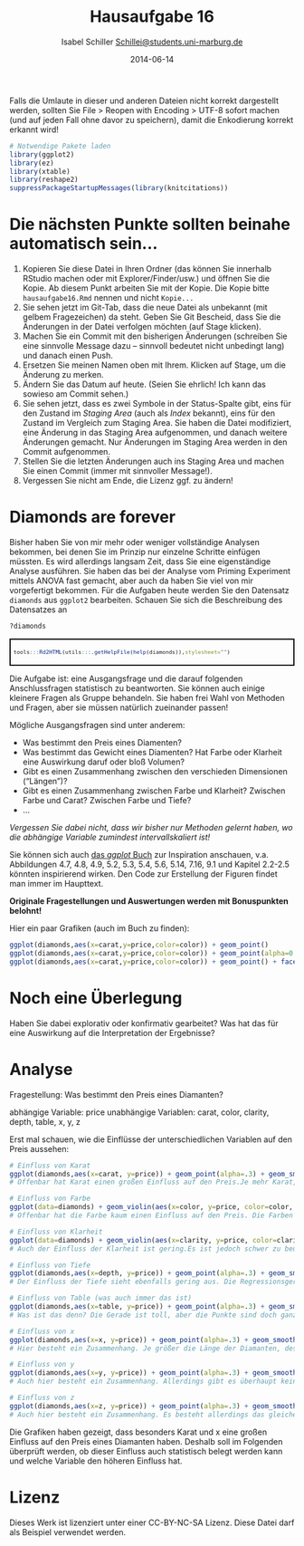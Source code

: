 % Hausaufgabe 16
% Isabel Schiller <Schillei@students.uni-marburg.de>
% 2014-06-14

Falls die Umlaute in dieser und anderen Dateien nicht korrekt dargestellt werden, sollten Sie File > Reopen with Encoding > UTF-8 sofort machen (und auf jeden Fall ohne davor zu speichern), damit die Enkodierung korrekt erkannt wird! 

```r
# Notwendige Pakete laden
library(ggplot2)
library(ez)
library(xtable)
library(reshape2)
suppressPackageStartupMessages(library(knitcitations))
```

# Die nächsten Punkte sollten beinahe automatisch sein...
1. Kopieren Sie diese Datei in Ihren Ordner (das können Sie innerhalb RStudio machen oder mit Explorer/Finder/usw.) und öffnen Sie die Kopie. Ab diesem Punkt arbeiten Sie mit der Kopie. Die Kopie bitte `hausaufgabe16.Rmd` nennen und nicht `Kopie...`
2. Sie sehen jetzt im Git-Tab, dass die neue Datei als unbekannt (mit gelbem Fragezeichen) da steht. Geben Sie Git Bescheid, dass Sie die Änderungen in der Datei verfolgen möchten (auf Stage klicken).
3. Machen Sie ein Commit mit den bisherigen Änderungen (schreiben Sie eine sinnvolle Message dazu -- sinnvoll bedeutet nicht unbedingt lang) und danach einen Push.
4. Ersetzen Sie meinen Namen oben mit Ihrem. Klicken auf Stage, um die Änderung zu merken.
5. Ändern Sie das Datum auf heute. (Seien Sie ehrlich! Ich kann das sowieso am Commit sehen.)
6. Sie sehen jetzt, dass es zwei Symbole in der Status-Spalte gibt, eins für den Zustand im *Staging Area* (auch als *Index* bekannt), eins für den Zustand im Vergleich zum Staging Area. Sie haben die Datei modifiziert, eine Änderung in das Staging Area aufgenommen, und danach weitere Änderungen gemacht. Nur Änderungen im Staging Area werden in den Commit aufgenommen.
7. Stellen Sie die letzten Änderungen auch ins Staging Area und machen Sie einen Commit (immer mit sinnvoller Message!).
8. Vergessen Sie nicht am Ende, die Lizenz ggf. zu ändern!

# Diamonds are forever 
Bisher haben Sie von mir mehr oder weniger vollständige Analysen bekommen, bei denen Sie im Prinzip nur einzelne Schritte einfügen müssten. Es wird allerdings langsam Zeit, dass Sie eine eigenständige Analyse ausführen. Sie haben das bei der Analyse vom Priming Experiment mittels ANOVA fast gemacht, aber auch da haben Sie viel von mir vorgefertigt bekommen. Für die Aufgaben heute werden Sie den Datensatz `diamonds` aus `ggplot2` bearbeiten. Schauen Sie sich die Beschreibung des Datensatzes an

```r
?diamonds
```
<div style="border: 2px solid black; padding: 5px; font-size: 80%;">
```r
tools:::Rd2HTML(utils:::.getHelpFile(help(diamonds)),stylesheet="")
```
</div>

Die Aufgabe ist: eine Ausgangsfrage und die darauf folgenden Anschlussfragen statistisch zu beantworten. Sie können auch einige kleinere Fragen als Gruppe behandeln. Sie haben frei Wahl von Methoden und Fragen, aber sie müssen natürlich zueinander passen!

Mögliche Ausgangsfragen sind unter anderem:

* Was bestimmt den Preis eines Diamenten?
* Was bestimmt das Gewicht eines Diamenten? Hat Farbe oder Klarheit eine Auswirkung daruf oder bloß Volumen?
* Gibt es einen Zusammenhang zwischen den verschieden Dimensionen ("Längen")? 
* Gibt es einen Zusammenhang zwischen Farbe und Klarheit? Zwischen Farbe und Carat? Zwischen Farbe und Tiefe?
* ...

*Vergessen Sie dabei nicht, dass wir bisher nur Methoden gelernt haben, wo die abhängige Variable zumindest intervallskaliert ist!*

Sie können sich auch [das *ggplot* Buch](http://dx.doi.org/10.1007/978-0-387-98141-3) zur Inspiration anschauen, v.a. Abbildungen 4.7, 4.8, 4.9, 5.2, 5.3, 5.4, 5.6, 5.14, 7.16, 9.1  und Kapitel 2.2-2.5 könnten inspirierend wirken. Den Code zur Erstellung der Figuren findet man immer im Haupttext.

**Originale Fragestellungen und Auswertungen werden mit Bonuspunkten belohnt!** 

Hier ein paar Grafiken (auch im Buch zu finden):
```r
ggplot(diamonds,aes(x=carat,y=price,color=color)) + geom_point()
ggplot(diamonds,aes(x=carat,y=price,color=color)) + geom_point(alpha=0.3)
ggplot(diamonds,aes(x=carat,y=price,color=color)) + geom_point() + facet_wrap(~color)
```

# Noch eine Überlegung
Haben Sie dabei explorativ oder konfirmativ gearbeitet? Was hat das für eine Auswirkung auf die Interpretation der Ergebnisse?

# Analyse
Fragestellung: Was bestimmt den Preis eines Diamanten?

abhängige Variable: price
unabhängige Variablen: carat, color, clarity, depth, table, x, y, z

Erst mal schauen, wie die Einflüsse der unterschiedlichen Variablen auf den Preis aussehen:
```r
# Einfluss von Karat
ggplot(diamonds,aes(x=carat, y=price)) + geom_point(alpha=.3) + geom_smooth(method="lm")
# Offenbar hat Karat einen großen Einfluss auf den Preis.Je mehr Karat, desto höher der Preis, auch wenn es eine recht hohe Streuung gibt.

# Einfluss von Farbe
ggplot(data=diamonds) + geom_violin(aes(x=color, y=price, color=color, fill = color),alpha=0.3)
# Offenbar hat die Farbe kaum einen Einfluss auf den Preis. Die Farben 1,2 und 3 scheinen jedoch im großen und ganzen eher günstiger zu sein. In den höheren Preiskategorien sind eher die Farben 6 und 7 anzuordnen, während 3, 4 und 5 dazwischen liegen.

# Einfluss von Klarheit
ggplot(data=diamonds) + geom_violin(aes(x=clarity, y=price, color=clarity, fill = clarity),alpha=0.3)
# Auch der Einfluss der Klarheit ist gering.Es ist jedoch schwer zu beurteilen, da es sicherlich viel weniger teure als günstige Diamanten gibt und sich die Grafik (wie auch die vorherige) daher schwer beurteilen lässt.

# Einfluss von Tiefe
ggplot(diamonds,aes(x=depth, y=price)) + geom_point(alpha=.3) + geom_smooth(method="lm")
# Der Einfluss der Tiefe sieht ebenfalls gering aus. Die Regressionsgerade ist beinahe horizontal.

# Einfluss von Table (was auch immer das ist)
ggplot(diamonds,aes(x=table, y=price)) + geom_point(alpha=.3) + geom_smooth(method="lm")
# Was ist das denn? Die Gerade ist toll, aber die Punkte sind doch ganz anders verteilt. Kann ich mir nicht erklären.Eigentlich sind die Punkte doch ähnlich verteilt wie bei der Variablen Table und trotzdem sieht die Regressionsgerade so anders aus.

# Einfluss von x
ggplot(diamonds,aes(x=x, y=price)) + geom_point(alpha=.3) + geom_smooth(method="lm")
# Hier besteht ein Zusammenhang. Je größer die Länge der Diamanten, desto teurer sind sie auch.

# Einfluss von y
ggplot(diamonds,aes(x=y, y=price)) + geom_point(alpha=.3) + geom_smooth(method="lm")
# Auch hier besteht ein Zusammenhang. Allerdings gibt es überhaupt keine Datenpunkte für die höheren Preisklassen, was ich mir nicht erklären kann

# Einfluss von z
ggplot(diamonds,aes(x=z, y=price)) + geom_point(alpha=.3) + geom_smooth(method="lm")
# Auch hier besteht ein Zusammenhang. Es besteht allerdings das gleiche Problem wie bei Variable y.
```
Die Grafiken haben gezeigt, dass besonders Karat und x eine großen Einfluss auf den Preis eines Diamanten haben. Deshalb soll im Folgenden überprüft werden, ob dieser Einfluss auch statistisch belegt werden kann und welche Variable den höheren Einfluss hat.

# Lizenz
Dieses Werk ist lizenziert unter einer CC-BY-NC-SA Lizenz. Diese Datei darf als Beispiel verwendet werden.
